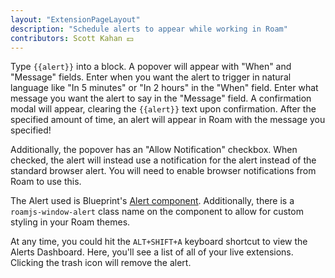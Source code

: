 ```yaml
---
layout: "ExtensionPageLayout"
description: "Schedule alerts to appear while working in Roam"
contributors: Scott Kahan 💵
---
```


Type `{{alert}}` into a block. A popover will appear with "When" and "Message" fields. Enter when you want the alert to trigger in natural language like "In 5 minutes" or "In 2 hours" in the "When" field. Enter what message you want the alert to say in the "Message" field. A confirmation modal will appear, clearing the `{{alert}}` text upon confirmation. After the specified amount of time, an alert will appear in Roam with the message you specified!

Additionally, the popover has an "Allow Notification" checkbox. When checked, the alert will instead use a notification for the alert instead of the standard browser alert. You will need to enable browser notifications from Roam to use this.

The Alert used is Blueprint's [Alert component](https://blueprintjs.com/docs/#core/components/alert). Additionally, there is a `roamjs-window-alert` class name on the component to allow for custom styling in your Roam themes.

At any time, you could hit the `ALT+SHIFT+A` keyboard shortcut to view the Alerts Dashboard. Here, you'll see a list of all of your live extensions. Clicking the trash icon will remove the alert.
